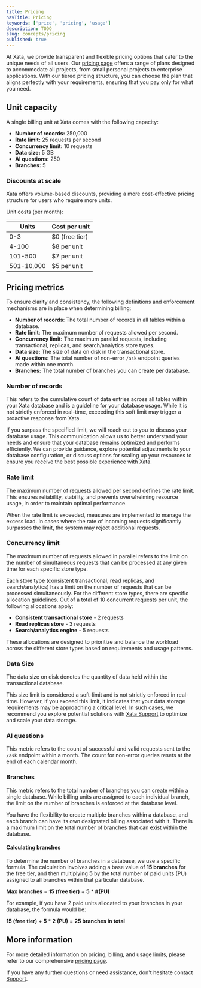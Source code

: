 ```yaml
---
title: Pricing
navTitle: Pricing
keywords: ['price', 'pricing', 'usage']
description: TODO
slug: concepts/pricing
published: true
---
```


At Xata, we provide transparent and flexible pricing options that cater to the unique needs of all users. Our [pricing page](/pricing) offers a range of plans designed to accommodate all projects, from small personal projects to enterprise applications. With our tiered pricing structure, you can choose the plan that aligns perfectly with your requirements, ensuring that you pay only for what you need.

## Unit capacity

A single billing unit at Xata comes with the following capacity:

- **Number of records:** 250,000
- **Rate limit:** 25 requests per second
- **Concurrency limit:** 10 requests
- **Data size:** 5 GB
- **AI questions:** 250
- **Branches:** 5

### Discounts at scale

Xata offers volume-based discounts, providing a more cost-effective pricing structure for users who require more units.

Unit costs (per month):

| Units      | Cost per unit  |
| ---------- | -------------- |
| 0-3        | $0 (free tier) |
| 4-100      | $8 per unit    |
| 101-500    | $7 per unit    |
| 501-10,000 | $5 per unit    |

## Pricing metrics

To ensure clarity and consistency, the following definitions and enforcement mechanisms are in place when determining billing:

- **Number of records**: The total number of records in all tables within a database.
- **Rate limit**: The maximum number of requests allowed per second.
- **Concurrency limit:** The maximum parallel requests, including transactional, replicas, and search/analytics store types.
- **Data size:** The size of data on disk in the transactional store.
- **AI questions:** The total number of non-error `/ask` endpoint queries made within one month.
- **Branches:** The total number of branches you can create per database.

### Number of records

This refers to the cumulative count of data entries across all tables within your Xata database and is a guideline for your database usage. While it is not strictly enforced in real-time, exceeding this soft limit may trigger a proactive response from Xata.

If you surpass the specified limit, we will reach out to you to discuss your database usage. This communication allows us to better understand your needs and ensure that your database remains optimized and performs efficiently. We can provide guidance, explore potential adjustments to your database configuration, or discuss options for scaling up your resources to ensure you receive the best possible experience with Xata.

### Rate limit

The maximum number of requests allowed per second defines the rate limit. This ensures reliability, stability, and prevents overwhelming resource usage, in order to maintain optimal performance.

When the rate limit is exceeded, measures are implemented to manage the excess load. In cases where the rate of incoming requests significantly surpasses the limit, the system may reject additional requests.

### Concurrency limit

The maximum number of requests allowed in parallel refers to the limit on the number of simultaneous requests that can be processed at any given time for each specific store type.

Each store type (consistent transactional, read replicas, and search/analytics) has a limit on the number of requests that can be processed simultaneously. For the different store types, there are specific allocation guidelines. Out of a total of 10 concurrent requests per unit, the following allocations apply:

- **Consistent transactional store** - 2 requests
- **Read replicas store** - 3 requests
- **Search/analytics engine** - 5 requests

These allocations are designed to prioritize and balance the workload across the different store types based on requirements and usage patterns.

### Data Size

The data size on disk denotes the quantity of data held within the transactional database.

This size limit is considered a soft-limit and is not strictly enforced in real-time. However, if you exceed this limit, it indicates that your data storage requirements may be approaching a critical level. In such cases, we recommend you explore potential solutions with [Xata Support](https://support.xata.io/hc/en-us) to optimize and scale your data storage.

### AI questions

This metric refers to the count of successful and valid requests sent to the `/ask` endpoint within a month. The count for non-error queries resets at the end of each calendar month.

### Branches

This metric refers to the total number of branches you can create within a single database. While billing units are assigned to each individual branch, the limit on the number of branches is enforced at the database level.

You have the flexibility to create multiple branches within a database, and each branch can have its own designated billing associated with it. There is a maximum limit on the total number of branches that can exist within the database.

#### Calculating branches

To determine the number of branches in a database, we use a specific formula. The calculation involves adding a base value of **15 branches** for the free tier, and then multiplying **5** by the total number of paid units (PU) assigned to all branches within that particular database.

**Max branches** = **15 (free tier)** + **5** \* **#(PU)**

For example, if you have 2 paid units allocated to your branches in your database, the formula would be:

**15 (free tier)** + **5** \* **2 (PU)** = **25 branches in total**

## More information

For more detailed information on pricing, billing, and usage limits, please refer to our comprehensive [pricing page](/pricing).

If you have any further questions or need assistance, don't hesitate contact [Support](https://support.xata.io/hc/en-us).
